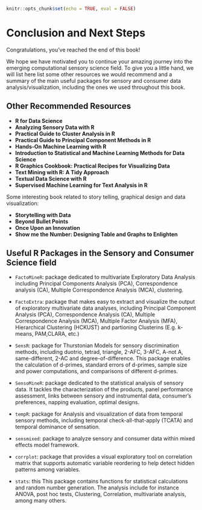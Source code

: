 ```r
knitr::opts_chunk$set(echo = TRUE, eval = FALSE)
```
# Conclusion and Next Steps {#next-steps}

Congratulations, you've reached the end of this book! 

We hope we have motivated you to continue your amazing journey into the emerging computational sensory science field. To give you a little hand, we will list here list some other resources we would recommend and a summary of the main useful packages for sensory and consumer data analysis/visualization, including the ones we used throughout this book.

## Other Recommended Resources

- **R for Data Science**
- **Analyzing Sensory Data with R**
- **Practical Guide to Cluster Analysis in R**
- **Practical Guide to Principal Component Methods in R**
- **Hands-On Machine Learning with R**
- **Introduction to Statistical and Machine Learning Methods for Data Science**
- **R Graphics Cookbook: Practical Recipes for Visualizing Data**
- **Text Mining with R: A Tidy Approach**
- **Textual Data Science with R**
- **Supervised Machine Learning for Text Analysis in R**

Some interesting book related to story telling, graphical design and data visualization:

- **Storytelling with Data**
- **Beyond Bullet Points**
- **Once Upon an Innovation**
- **Show me the Number: Designing Table and Graphs to Enlighten**

## Useful R Packages in the Sensory and Consumer Science field

- `FactoMineR`: package dedicated to multivariate Exploratory Data Analysis including Principal Components Analysis (PCA), Correspondence analysis (CA), Multiple Correspondence Analysis (MCA), clustering.

- `FactoExtra`: package that makes easy to extract and visualize the output of exploratory multivariate data analyses, including Principal Component Analysis (PCA), Correspondence Analysis (CA), Multiple Correspondence Analysis (MCA), Multiple Factor Analysis (MFA), Hierarchical Clustering (HCKUST) and partioning Clusterins (E.g. k-means, PAM,CLARA, etc.)

- `SensR`: package for Thurstonian Models for sensory discrimination methods, including duotrio, tetrad, triangle, 2-AFC, 3-AFC, A-not A, same-different, 2-AC and degree-of-difference. This package enables the calculation of d-primes, standard errors of d-primes, sample size and power computations, and comparisons of different d-primes.

- `SensoMineR`: package dedicated to the statistical analysis of sensory data. It tackles the characterization of the products, panel performance assessment, links between sensory and instrumental data, consumer's preferences, napping evaluation, optimal designs. 

- `tempR`: package for Analysis and visualization of data from temporal sensory methods, including  temporal check-all-that-apply (TCATA) and temporal dominance of sensation.

- `sensmixed`: package to analyze sensory and consumer data within mixed effects model framework.

- `corrplot`: package that provides a visual exploratory tool on correlation matrix that supports automatic variable reordering to help detect hidden patterns among variables. 

- `stats`: this This package contains functions for statistical calculations and random number generation. The analysis include for instance ANOVA, post hoc tests, Clustering, Correlation, multivariate analysis, among many others.
